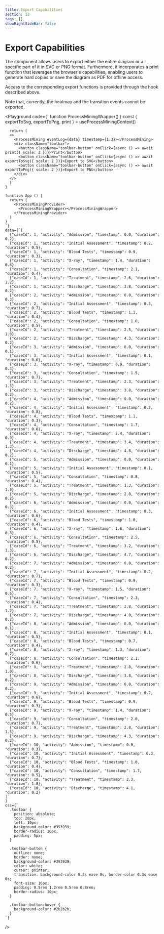 ```yaml
---
title: Export Capabilities
section: 12
tags: []
showRightSideBar: false
---
```


# Export Capabilities

The component allows users to export either the entire diagram or a specific part of it in SVG or PNG format.
Furthermore, it incorporates a print function that leverages the browser's capabilities, enabling users to generate
hard copies or save the diagram as PDF for offline access.

Access to the corresponding export functions is provided through the <TypeLink type="useProcessMiningContext" /> hook described above.

Note that, currently, the heatmap and the transition events cannot be exported.

<Playground
    code={`
    function ProcessMiningWrapper() {
      const { exportToSvg, exportToPng, print } = useProcessMiningContext()

      return (
      <>
        <ProcessMining eventLog={data} timestamp={1.3}></ProcessMining>
        <div className="toolbar">
          <button className="toolbar-button" onClick={async () => await print({ scale: 2 })}>Print</button>
          <button className="toolbar-button" onClick={async () => await exportToSvg({ scale: 2 })}>Export to SVG</button>
          <button className="toolbar-button" onClick={async () => await exportToPng({ scale: 2 })}>Export to PNG</button>
        </div>
      </>
      )
    }

    function App () {
      return (
        <ProcessMiningProvider>
          <ProcessMiningWrapper></ProcessMiningWrapper>
        </ProcessMiningProvider>
      )
    }
    `}
    data={`[
      {"caseId": 1, "activity": "Admission", "timestamp": 0.0, "duration": 0.2},
      {"caseId": 1, "activity": "Initial Assessment", "timestamp": 0.2, "duration": 0.5},
      {"caseId": 1, "activity": "Blood Tests", "timestamp": 0.9, "duration": 0.3},
      {"caseId": 1, "activity": "X-ray", "timestamp": 1.4, "duration": 0.6},
      {"caseId": 1, "activity": "Consultation", "timestamp": 2.1, "duration": 0.4},
      {"caseId": 1, "activity": "Treatment", "timestamp": 2.6, "duration": 1.2},
      {"caseId": 1, "activity": "Discharge", "timestamp": 3.8, "duration": 0.2},
      {"caseId": 2, "activity": "Admission", "timestamp": 0.0, "duration": 0.3},
      {"caseId": 2, "activity": "Initial Assessment", "timestamp": 0.3, "duration": 0.7},
      {"caseId": 2, "activity": "Blood Tests", "timestamp": 1.1, "duration": 0.4},
      {"caseId": 2, "activity": "Consultation", "timestamp": 1.8, "duration": 0.5},
      {"caseId": 2, "activity": "Treatment", "timestamp": 2.5, "duration": 1.8},
      {"caseId": 2, "activity": "Discharge", "timestamp": 4.3, "duration": 0.2},
      {"caseId": 3, "activity": "Admission", "timestamp": 0.0, "duration": 0.1},
      {"caseId": 3, "activity": "Initial Assessment", "timestamp": 0.1, "duration": 0.6},
      {"caseId": 3, "activity": "X-ray", "timestamp": 0.9, "duration": 0.4},
      {"caseId": 3, "activity": "Consultation", "timestamp": 1.5, "duration": 0.7},
      {"caseId": 3, "activity": "Treatment", "timestamp": 2.3, "duration": 1.5},
      {"caseId": 3, "activity": "Discharge", "timestamp": 3.8, "duration": 0.2},
      {"caseId": 4, "activity": "Admission", "timestamp": 0.0, "duration": 0.2},
      {"caseId": 4, "activity": "Initial Assessment", "timestamp": 0.2, "duration": 0.8},
      {"caseId": 4, "activity": "Blood Tests", "timestamp": 1.1, "duration": 0.3},
      {"caseId": 4, "activity": "Consultation", "timestamp": 1.7, "duration": 0.6},
      {"caseId": 4, "activity": "X-ray", "timestamp": 2.4, "duration": 0.9},
      {"caseId": 4, "activity": "Treatment", "timestamp": 3.4, "duration": 1.3},
      {"caseId": 4, "activity": "Discharge", "timestamp": 4.8, "duration": 0.2},
      {"caseId": 5, "activity": "Admission", "timestamp": 0.0, "duration": 0.1},
      {"caseId": 5, "activity": "Initial Assessment", "timestamp": 0.1, "duration": 0.5},
      {"caseId": 5, "activity": "Consultation", "timestamp": 0.8, "duration": 0.4},
      {"caseId": 5, "activity": "Treatment", "timestamp": 1.3, "duration": 1.0},
      {"caseId": 5, "activity": "Discharge", "timestamp": 2.8, "duration": 0.2},
      {"caseId": 6, "activity": "Admission", "timestamp": 0.0, "duration": 0.3},
      {"caseId": 6, "activity": "Initial Assessment", "timestamp": 0.3, "duration": 0.6},
      {"caseId": 6, "activity": "Blood Tests", "timestamp": 1.0, "duration": 0.4},
      {"caseId": 6, "activity": "X-ray", "timestamp": 1.6, "duration": 0.8},
      {"caseId": 6, "activity": "Consultation", "timestamp": 2.5, "duration": 0.5},
      {"caseId": 6, "activity": "Treatment", "timestamp": 3.2, "duration": 1.3},
      {"caseId": 6, "activity": "Discharge", "timestamp": 4.7, "duration": 0.2},
      {"caseId": 7, "activity": "Admission", "timestamp": 0.0, "duration": 0.2},
      {"caseId": 7, "activity": "Initial Assessment", "timestamp": 0.2, "duration": 0.7},
      {"caseId": 7, "activity": "Blood Tests", "timestamp": 0.9, "duration": 0.3},
      {"caseId": 7, "activity": "X-ray", "timestamp": 1.5, "duration": 0.6},
      {"caseId": 7, "activity": "Consultation", "timestamp": 2.3, "duration": 0.4},
      {"caseId": 7, "activity": "Treatment", "timestamp": 2.8, "duration": 1.2},
      {"caseId": 7, "activity": "Discharge", "timestamp": 4.0, "duration": 0.2},
      {"caseId": 8, "activity": "Admission", "timestamp": 0.0, "duration": 0.1},
      {"caseId": 8, "activity": "Initial Assessment", "timestamp": 0.1, "duration": 0.5},
      {"caseId": 8, "activity": "Blood Tests", "timestamp": 0.7, "duration": 0.4},
      {"caseId": 8, "activity": "X-ray", "timestamp": 1.3, "duration": 0.7},
      {"caseId": 8, "activity": "Consultation", "timestamp": 2.1, "duration": 0.6},
      {"caseId": 8, "activity": "Treatment", "timestamp": 2.8, "duration": 1.0},
      {"caseId": 8, "activity": "Discharge", "timestamp": 3.8, "duration": 0.2},
      {"caseId": 9, "activity": "Admission", "timestamp": 0.0, "duration": 0.2},
      {"caseId": 9, "activity": "Initial Assessment", "timestamp": 0.2, "duration": 0.6},
      {"caseId": 9, "activity": "Blood Tests", "timestamp": 0.9, "duration": 0.3},
      {"caseId": 9, "activity": "X-ray", "timestamp": 1.4, "duration": 0.5},
      {"caseId": 9, "activity": "Consultation", "timestamp": 2.0, "duration": 0.7},
      {"caseId": 9, "activity": "Treatment", "timestamp": 2.8, "duration": 1.5},
      {"caseId": 9, "activity": "Discharge", "timestamp": 4.3, "duration": 0.2},
      {"caseId": 10, "activity": "Admission", "timestamp": 0.0, "duration": 0.3},
      {"caseId": 10, "activity": "Initial Assessment", "timestamp": 0.3, "duration": 0.7},
      {"caseId": 10, "activity": "Blood Tests", "timestamp": 1.0, "duration": 0.4},
      {"caseId": 10, "activity": "Consultation", "timestamp": 1.7, "duration": 0.5},
      {"caseId": 10, "activity": "Treatment", "timestamp": 2.3, "duration": 1.8},
      {"caseId": 10, "activity": "Discharge", "timestamp": 4.1, "duration": 0.2}
    ]`
    }
    css={`
      .toolbar {
        position: absolute;
        top: 20px;
        left: 10px;
        background-color: #393939;
        border-radius: 10px;
        padding: 5px;
      }

      .toolbar-button {
        outline: none;
        border: none;
        background-color: #393939;
        color: white;
        cursor: pointer;
        transition: background-color 0.3s ease 0s, border-color 0.3s ease 0s;
        font-size: 16px;
        padding: 0.5rem 1.2rem 0.5rem 0.8rem;
        border-radius: 10px;
      }

      .toolbar-button:hover {
        background-color: #2b2b2b;
      }
    `}
/>
